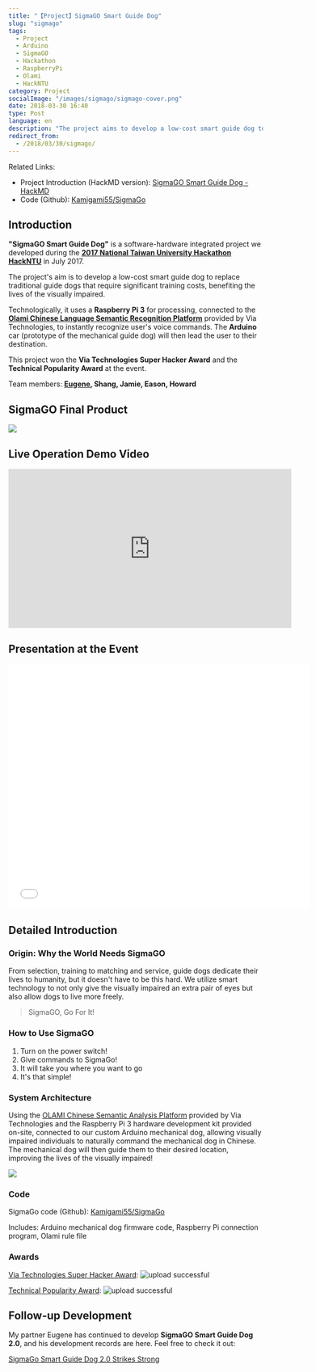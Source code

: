 ```yaml
---
title: "【Project】SigmaGO Smart Guide Dog"
slug: "sigmago"
tags:
  - Project
  - Arduino
  - SigmaGO
  - Hackathon
  - RaspberryPi
  - Olami
  - HackNTU
category: Project
socialImage: "/images/sigmago/sigmago-cover.png"
date: 2018-03-30 16:40
type: Post
language: en
description: "The project aims to develop a low-cost smart guide dog to replace the traditional guide dogs that require extensive training, benefiting the lives of the visually impaired."
redirect_from:
  - /2018/03/30/sigmago/
---
```


Related Links:

- Project Introduction (HackMD version): [SigmaGO Smart Guide Dog - HackMD](https://hackmd.io/s/Skcy2I1L-)
- Code (Github): [Kamigami55/SigmaGo](https://github.com/Kamigami55/SigmaGo)

## Introduction

**"SigmaGO Smart Guide Dog"** is a software-hardware integrated project we developed during the **[2017 National Taiwan University Hackathon HackNTU](https://hackntu.tumblr.com/tagged/intro)** in July 2017.

The project's aim is to develop a low-cost smart guide dog to replace traditional guide dogs that require significant training costs, benefiting the lives of the visually impaired.

Technologically, it uses a **Raspberry Pi 3** for processing, connected to the **[Olami Chinese Language Semantic Recognition Platform](https://tw.olami.ai/open/website/home/home_show)** provided by Via Technologies, to instantly recognize user's voice commands. The **Arduino** car (prototype of the mechanical guide dog) will then lead the user to their destination.

This project won the **Via Technologies Super Hacker Award** and the **Technical Popularity Award** at the event.

Team members: **[Eugene](https://github.com/eugenejahn), Shang, Jamie, Eason, Howard**

## SigmaGO Final Product

![](https://i.imgur.com/8E5onDg.jpg)

## Live Operation Demo Video

<iframe
  width="560"
  height="315"
  src="https://www.youtube-nocookie.com/embed/ZKRa4QlMXMs"
  frameborder="0"
  allow="accelerometer; autoplay; clipboard-write; encrypted-media; gyroscope; picture-in-picture"
  allowfullscreen
></iframe>

## Presentation at the Event

<iframe
  src="//www.slideshare.net/slideshow/embed_code/key/7zndtymOdt9mrI"
  width="595"
  height="485"
  frameborder="0"
  marginwidth="0"
  marginheight="0"
  scrolling="no"
  style={{
    border: "1px solid #CCC",
    borderWidth: "1px",
    marginBottom: "5px",
    maxWidth: "100%",
  }}
  allowfullscreen
></iframe>

## Detailed Introduction

### Origin: Why the World Needs SigmaGO

From selection, training to matching and service, guide dogs dedicate their lives to humanity, but it doesn't have to be this hard.
We utilize smart technology to not only give the visually impaired an extra pair of eyes but also allow dogs to live more freely.

> SigmaGO, Go For It!

### How to Use SigmaGO

1. Turn on the power switch!
2. Give commands to SigmaGo!
3. It will take you where you want to go
4. It's that simple!

### System Architecture

Using the [OLAMI Chinese Semantic Analysis Platform](https://tw.olami.ai/open/website/home/home_show) provided by Via Technologies and the Raspberry Pi 3 hardware development kit provided on-site, connected to our custom Arduino mechanical dog, allowing visually impaired individuals to naturally command the mechanical dog in Chinese. The mechanical dog will then guide them to their desired location, improving the lives of the visually impaired!

![](https://i.imgur.com/7thls3j.jpg)

### Code

SigmaGo code (Github): [Kamigami55/SigmaGo](https://github.com/Kamigami55/SigmaGo)

Includes: Arduino mechanical dog firmware code, Raspberry Pi connection program, Olami rule file

### Awards

[Via Technologies Super Hacker Award](https://www.facebook.com/hackNTU/photos/a.1442005269218025.1073741850.457953580956537/1442006189217933/?type=3&theater):
![upload successful](/images/sigmago/pasted-0.png)

[Technical Popularity Award](https://www.facebook.com/hackNTU/photos/a.1442005269218025.1073741850.457953580956537/1442005299218022/?type=3&theater):
![upload successful](/images/sigmago/pasted-2.png)

## Follow-up Development

My partner Eugene has continued to develop **SigmaGO Smart Guide Dog 2.0**, and his development records are here. Feel free to check it out:

[SigmaGo Smart Guide Dog 2.0 Strikes Strong](https://tw.olami.ai/blog/article/34)
